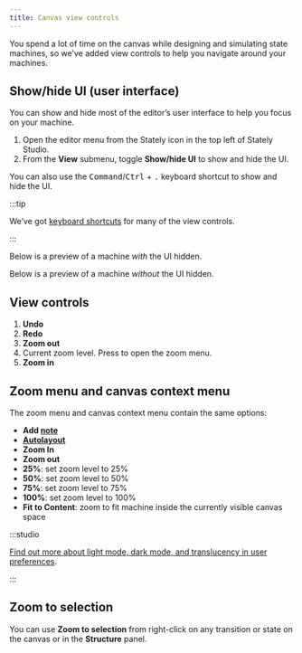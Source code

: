 ```yaml
---
title: Canvas view controls
---
```


You spend a lot of time on the canvas while designing and simulating state machines, so we’ve added view controls to help you navigate around your machines.

## Show/hide UI (user interface)

You can show and hide most of the editor’s user interface to help you focus on your machine.

1. Open the editor menu from the Stately icon in the top left of Stately Studio.
2. From the **View** submenu, toggle <Check size={18} /> **Show/hide UI** to show and hide the UI.

You can also use the <kbd>Command</kbd>/<kbd>Ctrl</kbd> + <kbd>.</kbd> keyboard shortcut to show and hide the UI.

:::tip

We’ve got [keyboard shortcuts](keyboard-shortcuts.mdx) for many of the view controls.

:::

Below is a preview of a machine _with_ the UI hidden.

<p>
  <ThemedImage
    alt="Starter machine in Stately Studio. The only panel visible is the top left corner with the Stately logo and the machine name."
    sources={{
      light: '/canvas-view-controls/hide-ui.png',
      dark: '/canvas-view-controls/hide-ui-dm.png',
    }}
  />
</p>

Below is a preview of a machine _without_ the UI hidden.

<p>
  <ThemedImage
    alt="Starter machine in Stately Studio. All the panels are visible, including the top bar, view options, left sidebar, and right tool menu."
    sources={{
      light: '/canvas-view-controls/show-ui.png',
      dark: '/canvas-view-controls/show-ui-dm.png',
    }}
  />
</p>

## View controls

<p style={{ maxWidth: '300px' }}>
  <ThemedImage
    alt="View controls in Stately Studio, numbered and labeled by the list below."
    sources={{
      light: '/canvas-view-controls/view-controls.png',
      dark: '/canvas-view-controls/view-controls-dm.png',
    }}
  />
</p>

1. **Undo**
2. **Redo**
3. **Zoom out**
4. Current zoom level. Press to open the zoom menu.
5. **Zoom in**

## Zoom menu and canvas context menu

The zoom menu and canvas context menu contain the same options:

- **Add [note](annotations.mdx)**
- **[Autolayout](autolayout.mdx)**
- **Zoom In**
- **Zoom out**
- **25%**: set zoom level to 25%
- **50%**: set zoom level to 50%
- **75%**: set zoom level to 75%
- **100%**: set zoom level to 100%
- **Fit to Content**: zoom to fit machine inside the currently visible canvas space

:::studio

[Find out more about light mode, dark mode, and translucency in user preferences](user-preferences.mdx).

:::

## Zoom to selection

You can use **Zoom to selection** from right-click on any transition or state on the canvas or in the <ListTree size={18} /> **Structure** panel.
